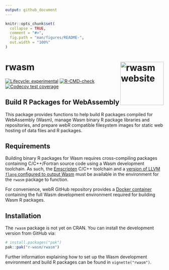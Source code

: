 ```yaml
---
output: github_document
---
```


<!-- README.md is generated from README.Rmd. Please edit that file -->

```r
knitr::opts_chunk$set(
  collapse = TRUE,
  comment = "#>",
  fig.path = "man/figures/README-",
  out.width = "100%"
)
```

# rwasm <a href="https://r-wasm.github.io/rwasm/"><img src="man/figures/logo.png" align="right" height="138" alt="rwasm website" /></a>

<!-- badges: start -->
[![Lifecycle: experimental](https://img.shields.io/badge/lifecycle-experimental-orange.svg)](https://lifecycle.r-lib.org/articles/stages.html)
[![R-CMD-check](https://github.com/r-wasm/rwasm/actions/workflows/R-CMD-check.yaml/badge.svg)](https://github.com/r-wasm/rwasm/actions/workflows/R-CMD-check.yaml)
[![Codecov test coverage](https://codecov.io/gh/r-wasm/rwasm/graph/badge.svg)](https://app.codecov.io/gh/r-wasm/rwasm)
<!-- badges: end -->

## Build R Packages for WebAssembly

This package provides functions to help build R packages compiled for WebAssembly (Wasm), manage Wasm binary R package libraries and repositories, and prepare webR compatible filesystem images for static web hosting of data files and R packages.

## Requirements

Building binary R packages for Wasm requires cross-compiling packages containing C/C++/Fortran source code using a Wasm development toolchain. As such, the [Emscripten](https://emscripten.org) C/C++ toolchain and a [version of LLVM `flang` configured to output Wasm](https://github.com/lionel-/f18-llvm-project/tree/fix-webr) must be available in the environment for the `rwasm` package to function.

For convenience, webR GitHub repository provides a [Docker container](https://github.com/r-wasm/webr/pkgs/container/webr) containing the full Wasm development environment required for building Wasm R packages.

## Installation
The `rwasm` package is not yet on CRAN. You can install the development version from GitHub via:

```r
# install.packages("pak")
pak::pak("r-wasm/rwasm")
```

Further information explaining how to set up the Wasm development environment and build R packages can be found in `vignette("rwasm")`.
